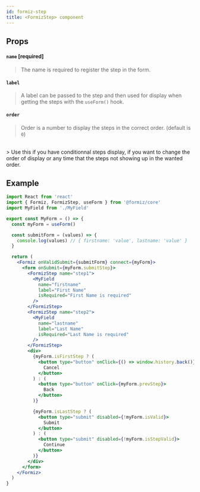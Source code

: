 ```yaml
---
id: formiz-step
title: <FormizStep> component
---
```


## Props

#### `name` [required]

> The name is required to register the step in the form.

#### `label`

> A label can be passed to the step and then used for display when getting the steps with the `useForm()` hook.

#### `order`

> Order is a number to display the steps in the correct order. (default is `0`)
<br />
> Use this if you have conditionnal steps display, if you want to change the order of display or any time that the steps not showing up in the wanted order.


## Example

```jsx
import React from 'react'
import { Formiz, FormizStep, useForm } from '@formiz/core'
import MyField from './MyField'

export const MyForm = () => {
  const myForm = useForm()

  const submitForm = (values) => {
    console.log(values) // { firstname: 'value', lastname: 'value' }
  }

  return (
    <Formiz onValidSubmit={submitForm} connect={myForm}>
      <form onSubmit={myForm.submitStep}>
        <FormizStep name="step1">
          <MyField
            name="firstname"
            label="First Name"
            isRequired="First Name is required"
          />
        </FormizStep>
        <FormizStep name="step2">
          <MyField
            name="lastname"
            label="Last Name"
            isRequired="Last Name is required"
          />
        </FormizStep>
        <div>
          {myForm.isFirstStep ? (
            <button type="button" onClick={() => window.history.back()}>
              Cancel
            </button>
          ) : (
            <button type="button" onClick={myForm.prevStep}>
              Back
            </button>
          )}

          {myForm.isLastStep ? (
            <button type="submit" disabled={!myForm.isValid}>
              Submit
            </button>
          ) : (
            <button type="submit" disabled={!myForm.isStepValid}>
              Continue
            </button>
          )}
        </div>
      </form>
    </Formiz>
  )
}
```